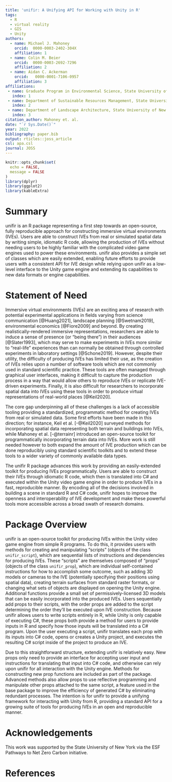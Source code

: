 ```yaml
---
title: 'unifir: A Unifying API for Working with Unity in R'
tags:
  - R
  - virtual reality
  - GIS
  - Unity
authors:
  - name: Michael J. Mahoney
    orcid:  0000-0003-2402-304X 
    affiliation: 1
  - name: Colin M. Beier
    orcid:  0000-0003-2692-7296 
    affiliation: 2
  - name: Aidan C. Ackerman
    orcid:   0000-0001-7106-0957 
    affiliation: 3
affiliations:
 - name: Graduate Program in Environmental Science, State University of New York College of Environmental Science and Forestry, Syracuse, New York, USA
   index: 1
 - name: Department of Sustainable Resources Management, State University of New York College of Environmental Science and Forestry, Syracuse, New York, USA
   index: 2
 - name: Department of Landscape Architecture, State University of New York College of Environmental Science and Forestry, Syracuse, New York, USA
   index: 3
citation_author: Mahoney et. al.
date: "`r Sys.Date()`"
year: 2022
bibliography: paper.bib
output: rticles::joss_article
csl: apa.csl
journal: JOSS
---
```

```r
knitr::opts_chunk$set(
  echo = FALSE,
  message = FALSE
)
library(dplyr)
library(ggplot2)
library(kableExtra)
```

# Summary

unifir is an R package representing a first step towards an open-source, 
fully reproducible approach 
for constructing immersive virtual environments (IVEs). 
Users are able to construct IVEs from real or simulated spatial data 
by writing simple, idiomatic R code, allowing the production of IVEs without
needing users to be highly familiar with the complicated video game engines
used to power these environments. 
unifir also provides a simple set of classes which are easily extended, 
enabling future efforts to provide users with a consistent API for IVE design
while relying upon unifir as a low-level interface to the Unity game engine and 
extending its capabilities to new data formats or engine capabilities.

# Statement of Need

Immersive virtual environments (IVEs) are an exciting area of research 
with potential experimental applications in fields varying from
science communication [@Huang2021],
landscape planning [@Swetnam2019],
environmental economics [@Fiore2009]
and beyond.
By creating realistically-rendered immersive representations, 
researchers are able to induce a sense of presence (or "being there") in 
their audiences [@Slater1993], 
which may serve to make experiments in IVEs
more similar to "real-life" experiences
than can normally be obtained through controlled experiments 
in laboratory settings [@Schone2019].
However, despite their utility, the difficulty of producing IVEs has limited
their use, as the creation of IVEs relies upon a number of software tools which
are not commonly used in standard scientific practice. 
These tools are often managed through graphical user interfaces, making it
difficult to capture the production process in a way that would allow 
others to reproduce IVEs or replicate IVE-driven experiments. 
Finally, it is also difficult for researchers to incorporate spatial data 
into IVEs using these tools 
in order to produce virtual representations of real-world places
[@Keil2020].

The core gap underpinning all of these challenges is a lack of accessible 
tooling providing a standardized, programmatic method for creating IVEs from
real or simulated data. Some first efforts have been made in this direction; 
for instance, Keil et al. [-@Keil2020] surveyed methods for incorporating 
spatial data representing both terrain and buildings into IVEs,
while Mahoney et al. [-@terrainr] introduced an open-source toolkit for 
programmatically incorporating terrain data into IVEs. 
More work is still needed however to both expand the amount of IVE production
which can be done reproducibly using standard scientific toolkits and to
extend these tools to a wider variety of commonly available data types.

The unifir R package advances this work by providing an easily-extended toolkit
for producing IVEs programmatically. Users are able to construct their IVEs 
through idiomatic R code, which then is translated into C# and executed within
the Unity video game engine in order to produce IVEs in a fast, reproducible 
manner. 
By encoding all of the decisions involved in building a scene in 
standard R and C# code,
unifir hopes to improve the openness and interoperability of IVE development 
and make these powerful tools more accessible across a broad swath of 
research domains.

# Package Overview

unifir is an open-source toolkit for producing IVEs 
within the Unity video game engine from simple R programs.
To do this, it provides users with methods for creating and manipulating
"scripts" (objects of the class `unifir_script`), which are sequential 
lists of instructions and dependencies for producing IVEs.
These "scripts" are themselves composed of "props" 
(objects of the class `unifir_prop`), which are individual self-contained
instructions for how to accomplish some outcome, 
such as adding 3D models or cameras to the IVE 
(potentially specifying their positions using spatial data), 
creating terrain surfaces from standard raster formats,
or changing what sets of objects are displayed on opening the Unity engine.
Additional functions provide a small set of permissively-licensed 3D models that
can be easily incorporated into the produced IVEs.
Users sequentially add props to their scripts, with the order props are
added to the script determining the order they'll be executed upon IVE 
construction.
Because unifir allows users to write scripts entirely in R, while Unity
is only capable of executing C#, these props both provide a method for users
to provide inputs in R and specify how those inputs will be translated into a 
C# program.
Upon the user executing a script, unifir translates each prop with its 
inputs into C# code, opens or creates a Unity project, and executes the 
resulting C# script inside of the project to produce an IVE.

Due to this straightforward structure, extending unifir is relatively easy. 
New props only need to provide an interface for accepting user input and 
instructions for translating that input into C# code, and otherwise can rely
upon unifir for all interaction with the Unity engine. 
Methods for constructing new prop functions are included as part of the package.
Advanced methods also allow props to use reflective programming and manipulate
other props attached to the same script, a feature used in the base package
to improve the efficiency of generated C# by eliminating redundant processes.
The intention is for unifir to provide a unifying framework for interacting 
with Unity from R, providing a standard API for a growing suite of tools for
producing IVEs in an open and reproducible manner.

# Acknowledgements

This work was supported by the State University of New York via the ESF Pathways 
to Net Zero Carbon initiative.

\newpage

# References
